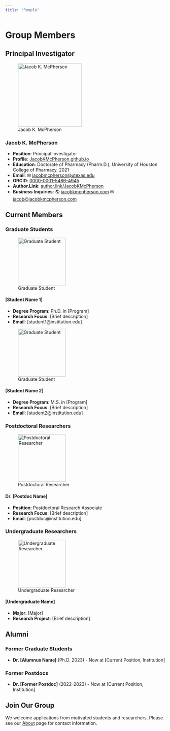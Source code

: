 ```yaml
---
title: "People"
---
```


# Group Members

## Principal Investigator

![Jacob K. McPherson](images/jacob-mcpherson.svg){.img-fluid width="200"}

### Jacob K. McPherson
- **Position**: Principal Investigator
- **Profile**: [JacobKMcPherson.github.io](https://jacobkmcpherson.github.io)
- **Education**: Doctorate of Pharmacy (Pharm.D.), University of Houston College of Pharmacy, 2021
- **Email**: &#9993; [jacobmcpherson@utexas.edu](mailto:jacobmcpherson@utexas.edu)
- **ORCID**: [0000-0001-5486-4945](https://orcid.org/0000-0001-5486-4945)
- **Author.Link**: [author.link/JacobKMcPherson](https://author.link/JacobKMcPherson)
- **Business Inquiries**: &#127758; [jacobkmcpherson.com](https://www.jaccobkmcpherson.com) &#9993; [jacob@jacobkmcpherson.com](mailto:jacob@jacobkmcpherson.com)

## Current Members

### Graduate Students

![Graduate Student](images/placeholder-graduate.svg){.img-fluid width="150"}

#### [Student Name 1]
- **Degree Program**: Ph.D. in [Program]
- **Research Focus**: [Brief description]
- **Email**: [student1@institution.edu]

![Graduate Student](images/placeholder-graduate.svg){.img-fluid width="150"}

#### [Student Name 2]
- **Degree Program**: M.S. in [Program]
- **Research Focus**: [Brief description]
- **Email**: [student2@institution.edu]

### Postdoctoral Researchers

![Postdoctoral Researcher](images/placeholder-postdoc.svg){.img-fluid width="150"}

#### Dr. [Postdoc Name]
- **Position**: Postdoctoral Research Associate
- **Research Focus**: [Brief description]
- **Email**: [postdoc@institution.edu]

### Undergraduate Researchers

![Undergraduate Researcher](images/placeholder-undergraduate.svg){.img-fluid width="150"}

#### [Undergraduate Name]
- **Major**: [Major]
- **Research Project**: [Brief description]

## Alumni

### Former Graduate Students
- **Dr. [Alumnus Name]** (Ph.D. 2023) - Now at [Current Position, Institution]

### Former Postdocs
- **Dr. [Former Postdoc]** (2022-2023) - Now at [Current Position, Institution]

## Join Our Group

We welcome applications from motivated students and researchers. Please see our [About](about.qmd) page for contact information.
